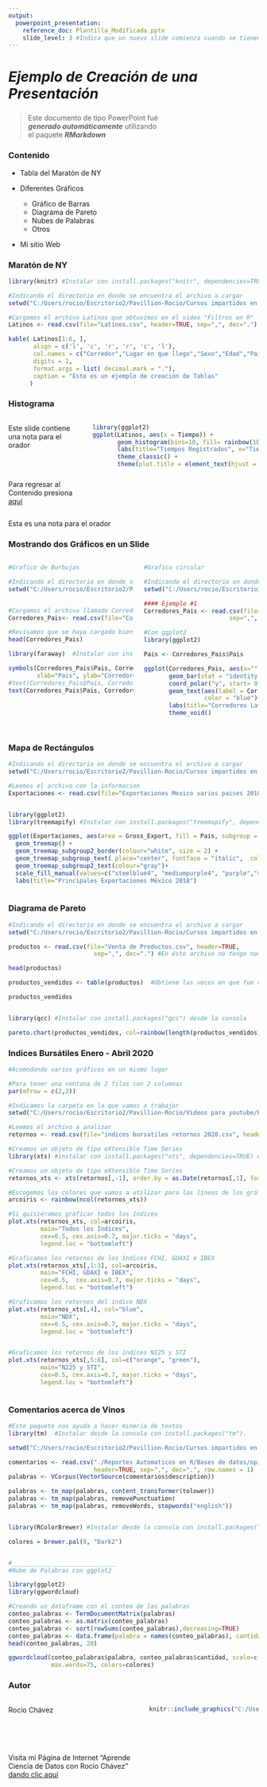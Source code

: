 ```yaml
---
output:
  powerpoint_presentation:
    reference_doc: Plantilla_Modificada.pptx
    slide_level: 3 #Indica que un nuevo slide comienza cuando se tienen 3 símbolos numeral
---
```




**_Ejemplo de Creación de una Presentación _**
=======================

###

> Este documento de tipo PowerPoint fué  
> **_generado automáticamente_** utilizando  
> el paquete **_RMarkdown_** 

### Contenido {#Contenido}

* Tabla del Maratón de NY
  
* Diferentes Gráficos
  * Gráfico de Barras
  * Diagrama de Pareto
  * Nubes de Palabras
  * Otros
  
* Mi sitio Web
  
  

### Maratón de NY


```r

library(knitr) #Instalar con install.packages("knitr", dependencies=TRUE) en la consola

#Indicando el directorio en donde se encuentra el archivo a cargar
setwd("C:/Users/rocio/Escritorio2/Pavillion-Rocio/Cursos impartidos en linea/Reportes Automaticos en R/Bases de datos")

#Cargamos el archivo Latinos que obtuvimos en el video "Filtros en R"
Latinos <- read.csv(file="Latinos.csv", header=TRUE, sep=",", dec=".")

kable( Latinos[1:6, ], 
       align = c('l', 'c', 'r', 'r', 'c', 'l'),
       col.names = c("Corredor","Lugar en que llego","Sexo","Edad","Pais","Tiempo"),
       digits = 1,
       format.args = list( decimal.mark = "."),
       caption = "Este es un ejemplo de creación de Tablas"
      )

```



### Histograma

::::{.columns}
::: {.column}

Este slide contiene una nota para el orador  

<br>
<br>

Para regresar al Contenido presiona [aquí](#Contenido)

:::
:::{.column}

```r

library(ggplot2)
ggplot(Latinos, aes(x = Tiempo)) + 
       geom_histogram(bins=10, fill= rainbow(10), col="black") + 
       labs(title="Tiempos Registrados", x="Tiempo", y="Frecuencias") +
       theme_classic() +
       theme(plot.title = element_text(hjust = 0.5))  #Con ésta linea centramos el título



```

:::
::::

:::notes
Esta es una nota para el orador
:::



### Mostrando dos Gráficos en un Slide

:::::::::::::::: {.columns}
::: {.column}
```r

#Grafico de Burbujas

#Indicando el directorio en donde se encuentra el archivo a cargar
setwd("C:/Users/rocio/Escritorio2/Pavillion-Rocio/Cursos impartidos en linea/Reportes Automaticos en R/Bases de datos")


#Cargamos el archivo llamado Corredores Latinos por Pais
Corredores_Pais<- read.csv(file="Corredores Latinos por Pais.csv", header=TRUE, sep=",", dec=".") 

#Revisamos que se haya cargado bien la informacion
head(Corredores_Pais)

library(faraway)  #Instalar con install.packages("faraway")

symbols(Corredores_Pais$Pais, Corredores_Pais$total_por_Pais, circles=Corredores_Pais$total_por_Pais, bg=rainbow(12), main= "Corredores por Pais",
        xlab="Pais", ylab="Corredores")
#text(Corredores_Pais$Pais, Corredores_Pais$total_por_Pais, Corredores_Pais$Pais, cex=0.8)
text(Corredores_Pais$Pais, Corredores_Pais$total_por_Pais, cex=0.8)

```
:::
::: {.column}

```r

#Grafico circular

#Indicando el directorio en donde se encuentra el archivo a cargar
setwd("C:/Users/rocio/Escritorio2/Pavillion-Rocio/Cursos impartidos en linea/Reportes Automaticos en R/Bases de datos")

#### Ejemplo #1
Corredores_Pais <- read.csv(file="Corredores Latinos por Pais.csv", header=TRUE, 
                        sep=",", dec=".", row.names = 1) 

#Con ggplot2
library(ggplot2)

Pais <- Corredores_Pais$Pais

ggplot(Corredores_Pais, aes(x="", y=Corredores_Pais$total_por_Pais, fill=Pais)) +
       geom_bar(stat = "identity", color="black" ) + 
       coord_polar("y", start= 0) + 
       geom_text(aes(label = Corredores_Pais$total_por_Pais), position = position_stack(vjust = 0.5), #Position es para las cantidades
                 color = "blue")+
       labs(title="Corredores Latinos por Pais") +
       theme_void()
  
```
:::
::::::::::::::::



### Mapa de Rectángulos

```r
#Indicando el directorio en donde se encuentra el archivo a cargar
setwd("C:/Users/rocio/Escritorio2/Pavillion-Rocio/Cursos impartidos en linea/Reportes Automaticos en R/Bases de datos")

#Leemos el archivo con la informacion
Exportaciones <- read.csv(file="Exportaciones Mexico varios paises 2018.csv", header=TRUE, sep=",", dec=".")


library(ggplot2)
library(treemapify) #Instalar con install.packages("treemapify", dependencies=TRUE)

ggplot(Exportaciones, aes(area = Gross_Export, fill = Pais, subgroup = Pais, subgroup2=Sector)) +
  geom_treemap() +
  geom_treemap_subgroup2_border(colour="white", size = 2) +
  geom_treemap_subgroup_text( place="center", fontface = "italic",  colour="gray27") +
  geom_treemap_subgroup2_text(colour="gray")+
  scale_fill_manual(values=c("steelblue4", "mediumpurple4", "purple","slateblue")) +
  labs(title="Principales Exportaciones México 2018")
 
```



### Diagrama de Pareto

```r


#Indicando el directorio en donde se encuentra el archivo a cargar
setwd("C:/Users/rocio/Escritorio2/Pavillion-Rocio/Cursos impartidos en linea/Reportes Automaticos en R/Bases de datos")

productos <- read.csv(file="Venta de Productos.csv", header=TRUE, 
                        sep=",", dec=".") #En éste archivo no tengo nombres en las filas

head(productos)

productos_vendidos <- table(productos)  #Obtiene las veces en que fue vendido cada producto, es decir la tabla de frecuencias

productos_vendidos


library(qcc) #Instalar con install.packages("qcc") desde la consola

pareto.chart(productos_vendidos, col=rainbow(length(productos_vendidos)), main="Diagrama de Pareto")


```


### Indices Bursátiles Enero - Abril 2020

```r

#Acomodando varios gráficos en un mismo lugar

#Para tener una ventana de 2 filas con 2 columnas
par(mfrow = c(2,2))

#Indicamos la carpeta en la que vamos a trabajar
setwd("C:/Users/rocio/Escritorio2/Pavillion-Rocio/Videos para youtube/Bases de Datos")

#Leemos el archivo a analizar 
retornos <- read.csv(file="indices bursatiles retornos 2020.csv", header=TRUE, sep=",", dec=".")

#Creamos un objeto de tipo eXtensible Time Series
library(xts) #instalar con install.packages("xts", dependencies=TRUE) en la consola

#Creamos un objeto de tipo eXtensible Time Series
retornos_xts <- xts(retornos[,-1], order.by = as.Date(retornos[,1], format = "%m/%d/%Y"))

#Escogemos los colores que vamos a utilizar para las líneas de los gráficos
arcoiris <- rainbow(ncol(retornos_xts))

#Si quisiéramos graficar todos los índices
plot.xts(retornos_xts, col=arcoiris, 
         main="Todos los Índices",
         cex=0.5, cex.axis=0.7, major.ticks = "days", 
         legend.loc = "bottomleft")

#Graficamos los retornos de los índices FCHI, GDAXI e IBEX
plot.xts(retornos_xts[,1:3], col=arcoiris, 
         main="FCHI, GDAXI e IBEX",
         cex=0.5,  cex.axis=0.7, major.ticks = "days",
         legend.loc = "bottomleft")

#Graficamos los retornos del índice NDX
plot.xts(retornos_xts[,4], col="blue", 
         main="NDX",
         cex=0.5, cex.axis=0.7, major.ticks = "days", 
         legend.loc = "bottomleft")


#Graficamos los retornos de los índices N225 y STI
plot.xts(retornos_xts[,5:6], col=c("orange", "green"), 
         main="N225 y STI",
         cex=0.5, cex.axis=0.7, major.ticks = "days", 
         legend.loc = "bottomleft")



```


### Comentarios acerca de Vinos

```r


#Este paquete nos ayuda a hacer mineria de textos
library(tm)  #Instalar desde la consola con install.packages("tm"). 

setwd("C:/Users/rocio/Escritorio2/Pavillion-Rocio/Cursos impartidos en linea")

comentarios <- read.csv("./Reportes Automaticos en R/Bases de datos/opiniones acerca de vinos.csv", 
                        header=TRUE, sep=",", dec=".", row.names = 1)
palabras <- VCorpus(VectorSource(comentarios$description))

palabras <- tm_map(palabras, content_transformer(tolower)) 
palabras <- tm_map(palabras, removePunctuation)
palabras <- tm_map(palabras, removeWords, stopwords("english"))


library(RColorBrewer) #Instalar desde la consola con install.packages("RcolorBrewer")

colores = brewer.pal(8, "Dark2")


#_____________________________
#Nube de Palabras con ggplot2

library(ggplot2)
library(ggwordcloud)

#Creando un dataframe con el conteo de las palabras
conteo_palabras <- TermDocumentMatrix(palabras)
conteo_palabras <- as.matrix(conteo_palabras)
conteo_palabras <- sort(rowSums(conteo_palabras),decreasing=TRUE)
conteo_palabras <- data.frame(palabra = names(conteo_palabras), cantidad=conteo_palabras)
head(conteo_palabras, 20)

ggwordcloud(conteo_palabras$palabra, conteo_palabras$cantidad, scale=c(2.6,0.3), random.order=FALSE, 
            max.words=75, colors=colores) 

```




### Autor

:::::::::::::::: {.columns}
::: {.column}

Rocío Chávez  

<br>  
<br>  


Visita mi Página de Internet "Aprende Ciencia de Datos con Rocío Chávez" [dando clic aquí  ](https://www.rociochavezml.com)

:::
::: {.column}


```r

knitr::include_graphics("C:/Users/rocio/fotografia linkedin 2019.jpg")

```

::: 
::::::::::::::::



